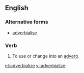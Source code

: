 ==English==

===Alternative forms===
* [[adverbialise]]

===Verb===
{{en-verb|adverbializes|adverbializing|adverbialized|adverbialized}}

# {{humorous}} To use or change into an [[adverb]].

[[et:adverbialize]]
[[vi:adverbialize]]